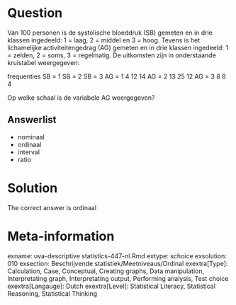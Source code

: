 Question
========

Van 100 personen is de systolische bloeddruk (SB) gemeten en in drie klassen ingedeeld: 1 = laag, 2 = middel en 3 = hoog. Tevens is het lichamelijke activiteitengedrag (AG) gemeten en in drie klassen ingedeeld: 1 = zelden, 2 = soms, 3 = regelmatig. De uitkomsten zijn in onderstaande kruistabel weergegeven:

frequenties SB = 1 SB = 2 SB = 3
AG = 1 4 12 14
AG = 2 13 25 12
AG = 3 8 8 4

Op welke schaal is de variabele AG weergegeven? 

Answerlist
----------
* nominaal
* ordinaal
* interval
* ratio

Solution
========

The correct answer is  ordinaal 

Meta-information
================
exname: uva-descriptive statistics-447-nl.Rmd 
extype: schoice 
exsolution: 010 
exsection: Beschrijvende statistiek/Meetniveaus/Ordinal
exextra[Type]: Calculation, Case, Conceptual, Creating graphs, Data manipulation, Interpretating graph, Interpretating output, Performing analysis, Test choice 
exextra[Langauge]: Dutch 
exextra[Level]: Statistical Literacy, Statistical Reasoning, Statistical Thinking 

